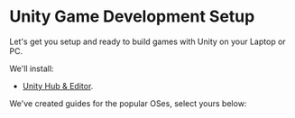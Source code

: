 
# Unity Game Development Setup

Let's get you setup and ready to build games with Unity on your
Laptop or PC.

We'll install:


- [Unity Hub & Editor](https://unity.com/).

We've created guides for the popular OSes, select yours below:

<Cards num="1">
  <Card title="macOS & Windows" arrow="true" href="/game-development/macos-windows" />
  <Card title="Ubuntu Linux" arrow="true" href="/game-development/ubuntu" />
  <Card title="ChromeOS" arrow="true" href="/game-development/chromeos" />
</Cards>
